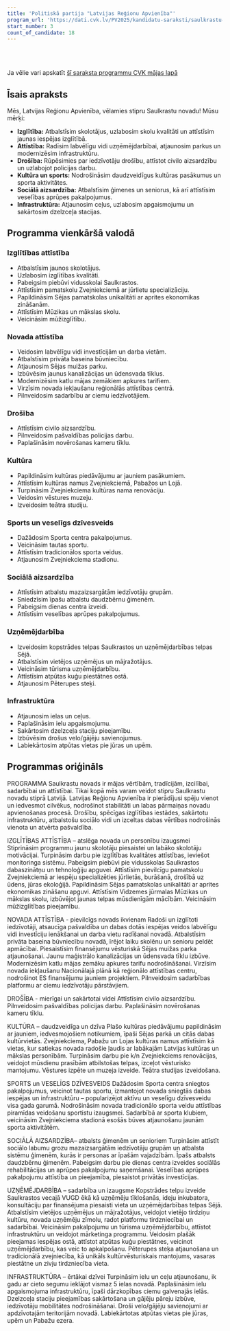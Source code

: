 ```yaml
---
title: 'Politiskā partija "Latvijas Reģionu Apvienība"'
program_url: 'https://dati.cvk.lv/PV2025/kandidatu-saraksti/saulkrastu-novads/politiska-partija-latvijas-regionu-apvieniba'
start_number: 3
count_of_candidate: 18
---
```



<Badge text="Izglītības attīstība" variant="note" size="small" /> <Badge text="Novada attīstība" variant="note" size="small" /> <Badge text="Drošība un kārtība" variant="note" size="small" /> <Badge text="Kultūra un sports" variant="note" size="small" /> <Badge text="Sociālā aizsardzība" variant="note" size="small" />

<br/><br/> 

<Card title='Šis ir mākslīga intelekta ģenerēts apraksts' icon='starlight'>
    Ja vēlie vari apskatīt <a href={frontmatter.program_url} target='_blank'>šī saraksta programmu CVK mājas lapā</a>
    </Card>

## Īsais apraksts

Mēs, Latvijas Reģionu Apvienība, vēlamies stipru Saulkrastu novadu! Mūsu mērķi:

*   **Izglītība:** Atbalstīsim skolotājus, uzlabosim skolu kvalitāti un attīstīsim jaunas iespējas izglītībā.
*   **Attīstība:** Radīsim labvēlīgu vidi uzņēmējdarbībai, atjaunosim parkus un modernizēsim infrastruktūru.
*   **Drošība:** Rūpēsimies par iedzīvotāju drošību, attīstot civilo aizsardzību un uzlabojot policijas darbu.
*   **Kultūra un sports:** Nodrošināsim daudzveidīgus kultūras pasākumus un sporta aktivitātes.
*   **Sociālā aizsardzība:** Atbalstīsim ģimenes un seniorus, kā arī attīstīsim veselības aprūpes pakalpojumus.
*   **Infrastruktūra:** Atjaunosim ceļus, uzlabosim apgaismojumu un sakārtosim dzelzceļa stacijas.

## Programma vienkāršā valodā

### Izglītības attīstība
*   Atbalstīsim jaunos skolotājus.
*   Uzlabosim izglītības kvalitāti.
*   Pabeigsim piebūvi vidusskolai Saulkrastos.
*   Attīstīsim pamatskolu Zvejniekciemā ar jūrlietu specializāciju.
*   Papildināsim Sējas pamatskolas unikalitāti ar aprites ekonomikas zināšanām.
*   Attīstīsim Mūzikas un mākslas skolu.
*   Veicināsim mūžizglītību.

### Novada attīstība
*   Veidosim labvēlīgu vidi investīcijām un darba vietām.
*   Atbalstīsim privāta baseina būvniecību.
*   Atjaunosim Sējas muižas parku.
*   Izbūvēsim jaunus kanalizācijas un ūdensvada tīklus.
*   Modernizēsim katlu mājas zemākiem apkures tarifiem.
*   Virzīsim novada iekļaušanu reģionālās attīstības centrā.
*   Pilnveidosim sadarbību ar ciemu iedzīvotājiem.

### Drošība
*   Attīstīsim civilo aizsardzību.
*   Pilnveidosim pašvaldības policijas darbu.
*   Paplašināsim novērošanas kameru tīklu.

### Kultūra
*   Papildināsim kultūras piedāvājumu ar jauniem pasākumiem.
*   Attīstīsim kultūras namus Zvejniekciemā, Pabažos un Lojā.
*   Turpināsim Zvejniekciema kultūras nama renovāciju.
*   Veidosim vēstures muzeju.
*   Izveidosim teātra studiju.

### Sports un veselīgs dzīvesveids
*   Dažādosim Sporta centra pakalpojumus.
*   Veicināsim tautas sportu.
*   Attīstīsim tradicionālos sporta veidus.
*   Atjaunosim Zvejniekciema stadionu.

### Sociālā aizsardzība
*   Attīstīsim atbalstu mazaizsargātām iedzīvotāju grupām.
*   Sniedzīsim īpašu atbalstu daudzbērnu ģimenēm.
*   Pabeigsim dienas centra izveidi.
*   Attīstīsim veselības aprūpes pakalpojumus.

### Uzņēmējdarbība
*   Izveidosim kopstrādes telpas Saulkrastos un uzņēmējdarbības telpas Sējā.
*   Atbalstīsim vietējos uzņēmējus un mājražotājus.
*   Veicināsim tūrisma uzņēmējdarbību.
*   Attīstīsim atpūtas kuģu piestātnes ostā.
*   Atjaunosim Pēterupes steķi.

### Infrastruktūra
*   Atjaunosim ielas un ceļus.
*   Paplašināsim ielu apgaismojumu.
*   Sakārtosim dzelzceļa staciju pieejamību.
*   Izbūvēsim drošus velo/gājēju savienojumus.
*   Labiekārtosim atpūtas vietas pie jūras un upēm.

## Programmas oriģināls

PROGRAMMA
Saulkrastu novads ir mājas vērtībām, tradīcijām, izcilībai, sadarbībai un attīstībai.
Tikai kopā mēs varam veidot stipru Saulkrastu novadu stiprā Latvijā.
Latvijas Reģionu Apvienība ir pierādījusi spēju vienot un iedvesmot cilvēkus, nodrošinot stabilitāti un labas pārmaiņas novadu apvienošanas procesā.
Drošību, spēcīgas izglītības iestādes, sakārtotu infrastruktūru, atbalstošu sociālo vidi un izceltas dabas vērtības nodrošinās vienota un atvērta pašvaldība.

IZGLĪTĪBAS ATTĪSTĪBA – atslēga novada un personību izaugsmei
Stiprināsim programmu jaunu skolotāju piesaistei un labāko skolotāju motivācijai.
Turpināsim darbu pie izglītības kvalitātes attīstības, ieviešot monitoringa sistēmu.
Pabeigsim piebūvi pie vidusskolas Saulkrastos dabaszinātņu un tehnoloģiju apguvei.
Attīstīsim pievilcīgu pamatskolu Zvejniekciemā ar iespēju specializēties jūrlietās, burāšanā, drošībā uz ūdens, jūras ekoloģijā.
Papildināsim Sējas pamatskolas unikalitāti ar aprites ekonomikas zināšanu apguvi.
Attīstīsim Vidzemes jūrmalas Mūzikas un mākslas skolu, izbūvējot jaunas telpas mūsdienīgām mācībām.
Veicināsim mūžizglītības pieejamību.

NOVADA ATTĪSTĪBA - pievilcīgs novads ikvienam
Radoši un izglītoti iedzīvotāji, atsaucīga pašvaldība un dabas dotās iespējas veidos labvēlīgu vidi investīciju ienākšanai un darba vietu radīšanai novadā.
Atbalstīsim privāta baseina būvniecību novadā, īrējot laiku skolēnu un senioru peldēt apmācībai.
Piesaistīsim finansējumu vēsturiskā Sējas muižas parka atjaunošanai.
Jaunu maģistrālo kanalizācijas un ūdensvada tīklu izbūve.
Modernizēsim katlu mājas zemāku apkures tarifu nodrošināšanai.
Virzīsim novada iekļaušanu Nacionālajā plānā kā reģionālo attīstības centru, nodrošinot ES finansējumu jauniem projektiem.
Pilnveidosim sadarbības platformu ar ciemu iedzīvotāju pārstāvjiem.

DROŠĪBA - mierīgai un sakārtotai videi
Attīstīsim civilo aizsardzību.
Pilnveidosim pašvaldības policijas darbu.
Paplašināsim novērošanas kameru tīklu.

KULTŪRA – daudzveidīga un dzīva
Plašo kultūras piedāvājumu papildināsim ar jauniem, iedvesmojošiem notikumiem, īpaši Sējas parkā un citās dabas kultūrvietās.
Zvejniekciema, Pabažu un Lojas kultūras namus attīstīsim kā vietas, kur satiekas novada radošie ļaudis ar labākajām Latvijas kultūras un mākslas personībām.
Turpināsim darbu pie k/n Zvejniekciems renovācijas, veidojot mūsdienu prasībām atbilstošas telpas, izceļot vēsturisko mantojumu.
Vēstures izpēte un muzeja izveide.
Teātra studijas izveidošana.

SPORTS un VESELĪGS DZĪVESVEIDS
Dažādosim Sporta centra sniegtos pakalpojumus, veicinot tautas sportu, izmantojot novada sniegtās dabas iespējas un infrastruktūru – popularizējot aktīvu un veselīgu dzīvesveidu visa gada garumā.
Nodrošināsim novada tradicionālo sporta veidu attīstības piramīdas veidošanu sportistu izaugsmei.
Sadarbībā ar sporta klubiem, veicināsim Zvejniekciema stadionā esošās būves atjaunošanu jaunām sporta aktivitātēm.

SOCIĀLĀ AIZSARDZĪBA– atbalsts ģimenēm un senioriem
Turpināsim attīstīt sociālo labumu grozu mazaizsargātām iedzīvotāju grupām un atbalsta sistēmu ģimenēm, kurās ir personas ar īpašām vajadzībām.
Īpašs atbalsts daudzbērnu ģimenēm.
Pabeigsim darbu pie dienas centra izveides sociālās rehabilitācijas un aprūpes pakalpojumu saņemšanai.
Veselības aprūpes pakalpojumu attīstība un pieejamība, piesaistot privātās investīcijas.

UZŅĒMĒJDARBĪBA – sadarbība un izaugsme
Kopstrādes telpu izveide Saulkrastos vecajā VUGD ēkā kā uzņēmēju tīklošanās, ideju inkubatora, konsultāciju par finansējuma piesaisti vieta un uzņēmējdarbības telpas Sējā.
Atbalstīsim vietējos uzņēmējus un mājražotājus, veidojot vietējo tirdziņu kultūru, novada uzņēmēju zīmolu, radot platformu tirdzniecībai un sadarbībai.
Veicināsim pakalpojumu un tūrisma uzņēmējdarbību, attīstot infrastruktūru un veidojot mārketinga programmu.
Veidosim plašāk pieejamas iespējas ostā, attīstot atpūtas kuģu piestātnes, veicinot uzņēmējdarbību, kas veic to apkalpošanu.
Pēterupes steķa atjaunošana un tradicionālā zvejniecība, kā unikāls kultūrvēsturiskais mantojums, vasaras piestātne un zivju tirdzniecība vieta.

INFRASTRUKTŪRA – ērtākai dzīvei
Turpināsim ielu un ceļu atjaunošanu, ik gadu ar cieto segumu ieklājot vismaz 5 ielas novadā.
Paplašināsim ielu apgaismojuma infrastruktūru, īpaši dārzkopības ciemu galvenajās ielās.
Dzelzceļa staciju pieejamības sakārtošana un gājēju pāreju izbūve, iedzīvotāju mobilitātes nodrošināšanai.
Droši velo/gājēju savienojumi ar apdzīvotajām teritorijām novadā.
Labiekārtotas atpūtas vietas pie jūras, upēm un Pabažu ezera.
